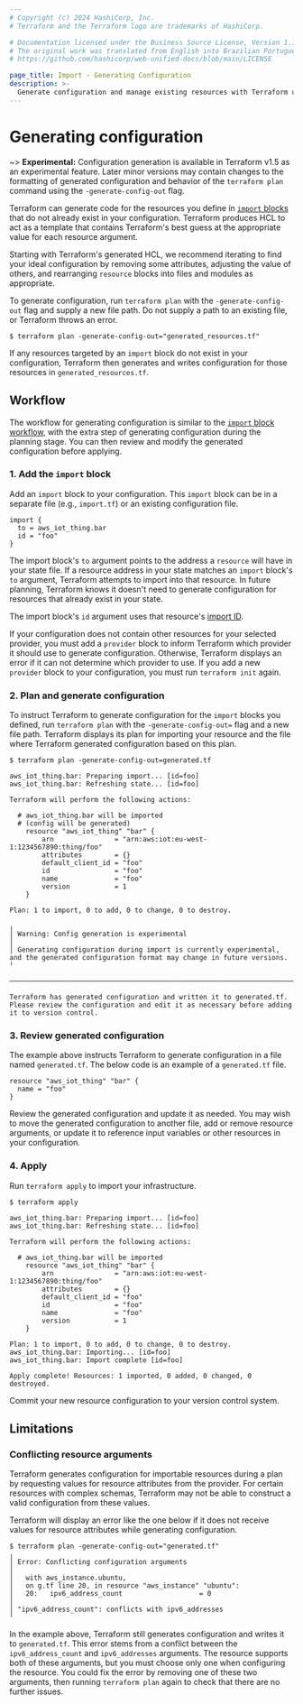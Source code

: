 ```yaml
---
# Copyright (c) 2024 HashiCorp, Inc.
# Terraform and the Terraform logo are trademarks of HashiCorp.

# Documentation licensed under the Business Source License, Version 1.1.
# The original work was translated from English into Brazilian Portuguese.
# https://github.com/hashicorp/web-unified-docs/blob/main/LICENSE

page_title: Import - Generating Configuration
description: >-
  Generate configuration and manage existing resources with Terraform using configuration-driven import.
---
```


# Generating configuration

~> **Experimental:** Configuration generation is available in Terraform v1.5 as an experimental feature. Later minor versions may contain changes to the formatting of generated configuration and behavior of the `terraform plan` command using the `-generate-config-out` flag.

Terraform can generate code for the resources you define in [`import` blocks](/terraform/language/import) that do not already exist in your configuration. Terraform produces HCL to act as a template that contains Terraform's best guess at the appropriate value for each resource argument.

Starting with Terraform's generated HCL, we recommend iterating to find your ideal configuration by removing some attributes, adjusting the value of others, and rearranging `resource` blocks into files and modules as appropriate.

To generate configuration, run `terraform plan` with the `-generate-config-out` flag and supply a new file path. Do not supply a path to an existing file, or Terraform throws an error.

```shell
$ terraform plan -generate-config-out="generated_resources.tf"
```

If any resources targeted by an `import` block do not exist in your configuration, Terraform then generates and writes configuration for those resources in `generated_resources.tf`.

## Workflow

The workflow for generating configuration is similar to the [`import` block workflow](/terraform/language/import#plan-and-apply-an-import), with the extra step of generating configuration during the planning stage. You can then review and modify the generated configuration before applying.

### 1. Add the `import` block

Add an `import` block to your configuration. This `import` block can be in a separate file (e.g., `import.tf`) or an existing configuration file.

```hcl
import {
  to = aws_iot_thing.bar
  id = "foo"
}
```

The import block's `to` argument points to the address a `resource` will have in your state file. If a resource address in your state matches an `import` block's `to` argument, Terraform attempts to import into that resource. In future planning, Terraform knows it doesn't need to generate configuration for resources that already exist in your state.

The import block's `id` argument uses that resource's [import ID](/terraform/language/import#import-id).

If your configuration does not contain other resources for your selected provider, you must add a `provider` block to inform Terraform which provider it should use to generate configuration. Otherwise, Terraform displays an error if it can not determine which provider to use.
If you add a new `provider` block to your configuration, you must run `terraform init` again.

### 2. Plan and generate configuration

To instruct Terraform to generate configuration for the `import` blocks you defined, run `terraform plan` with the `-generate-config-out=` flag and a new file path. Terraform displays its plan for importing your resource and the file where Terraform generated configuration based on this plan.

```shell
$ terraform plan -generate-config-out=generated.tf

aws_iot_thing.bar: Preparing import... [id=foo]
aws_iot_thing.bar: Refreshing state... [id=foo]

Terraform will perform the following actions:

  # aws_iot_thing.bar will be imported
  # (config will be generated)
    resource "aws_iot_thing" "bar" {
        arn               = "arn:aws:iot:eu-west-1:1234567890:thing/foo"
        attributes        = {}
        default_client_id = "foo"
        id                = "foo"
        name              = "foo"
        version           = 1
    }

Plan: 1 to import, 0 to add, 0 to change, 0 to destroy.

╷
│ Warning: Config generation is experimental
│
│ Generating configuration during import is currently experimental, and the generated configuration format may change in future versions.
╵

──────────────────────────────────────────────────────────────────────────────────────────────────────────────────────────────────────────────────

Terraform has generated configuration and written it to generated.tf. Please review the configuration and edit it as necessary before adding it to version control.
```

### 3. Review generated configuration

The example above instructs Terraform to generate configuration in a file named `generated.tf`. The below code is an example of a `generated.tf` file.

```hcl
resource "aws_iot_thing" "bar" {
  name = "foo"
}
```

Review the generated configuration and update it as needed. You may wish to move the generated configuration to another file, add or remove resource arguments, or update it to reference input variables or other resources in your configuration.

### 4. Apply

Run `terraform apply` to import your infrastructure.

```shell
$ terraform apply

aws_iot_thing.bar: Preparing import... [id=foo]
aws_iot_thing.bar: Refreshing state... [id=foo]

Terraform will perform the following actions:

  # aws_iot_thing.bar will be imported
    resource "aws_iot_thing" "bar" {
        arn               = "arn:aws:iot:eu-west-1:1234567890:thing/foo"
        attributes        = {}
        default_client_id = "foo"
        id                = "foo"
        name              = "foo"
        version           = 1
    }

Plan: 1 to import, 0 to add, 0 to change, 0 to destroy.
aws_iot_thing.bar: Importing... [id=foo]
aws_iot_thing.bar: Import complete [id=foo]

Apply complete! Resources: 1 imported, 0 added, 0 changed, 0 destroyed.
```

Commit your new resource configuration to your version control system.

## Limitations

### Conflicting resource arguments

Terraform generates configuration for importable resources during a plan by requesting values for resource attributes from the provider. For certain resources with complex schemas, Terraform may not be able to construct a valid configuration from these values.

Terraform will display an error like the one below if it does not receive values for resource attributes while generating configuration.

```shell
$ terraform plan -generate-config-out="generated.tf"
╷
│ Error: Conflicting configuration arguments
│
│   with aws_instance.ubuntu,
│   on g.tf line 20, in resource "aws_instance" "ubuntu":
│   20:   ipv6_address_count                   = 0
│
│ "ipv6_address_count": conflicts with ipv6_addresses
╵
```

In the example above, Terraform still generates configuration and writes it to `generated.tf`. This error stems from a conflict between the `ipv6_address_count` and `ipv6_addresses` arguments. The resource supports both of these arguments, but you must choose only one when configuring the resource. You could fix the error by removing one of these two arguments, then running `terraform plan` again to check that there are no further issues.
